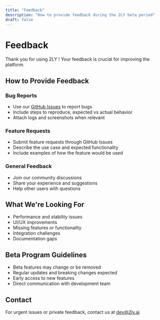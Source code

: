 ```yaml
---
title: "Feedback"
description: "How to provide feedback during the 2LY beta period"
draft: false
---
```


# Feedback

Thank you for using 2LY ! Your feedback is crucial for improving the platform.

## How to Provide Feedback

### Bug Reports
- Use our [GitHub Issues](https://github.com/2ly/2ly/issues) to report bugs
- Include steps to reproduce, expected vs actual behavior
- Attach logs and screenshots when relevant

### Feature Requests
- Submit feature requests through GitHub Issues
- Describe the use case and expected functionality
- Include examples of how the feature would be used

### General Feedback
- Join our community discussions
- Share your experience and suggestions
- Help other users with questions

## What We're Looking For

- Performance and stability issues
- UI/UX improvements
- Missing features or functionality
- Integration challenges
- Documentation gaps

## Beta Program Guidelines

- Beta features may change or be removed
- Regular updates and breaking changes expected
- Early access to new features
- Direct communication with development team

## Contact

For urgent issues or private feedback, contact us at dev@2ly.ai